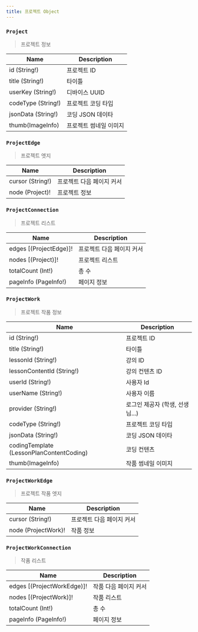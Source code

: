 ```yaml
---
title: 프로젝트 Object
---
```



### `Project`
> 프로젝트 정보

| Name | Description |
| -------- | -------- | 
| id (String!)  | 프로젝트 ID  | 
| title (String!) | 타이틀
| userKey (String!) | 디바이스 UUID
| codeType (String!) | 프로젝트 코딩 타입
| jsonData (String!) | 코딩 JSON 데이타
| thumb(<Link to="/object/imageInfo/#ImageInfo">ImageInfo</Link>) | 프로젝트 썸네일 이미지


### `ProjectEdge`
> 프로젝트 엣지

| Name | Description |
| -------- | -------- | 
| cursor (String!)  | 프로젝트 다음 페이지 커서  | 
| node (<Link to="/object/project/#Project">Project</Link>)! | 프로젝트 정보

### `ProjectConnection`
> 프로젝트 리스트

| Name | Description |
| -------- | -------- | 
| edges [(<Link to="/object/project/#ProjectEdge">ProjectEdge</Link>)]!  | 프로젝트 다음 페이지 커서  | 
| nodes [(<Link to="/object/project/#Project">Project</Link>)]! | 프로젝트 리스트 
| totalCount (Int!) | 총 수 
| pageInfo  (<Link to="/object/pageInfo/#PageInfo">PageInfo!</Link>) | 페이지 정보

### `ProjectWork`
> 프로젝트 작품 정보

| Name | Description |
| -------- | -------- | 
| id (String!)  | 프로젝트 ID  | 
| title (String!) | 타이틀
| lessonId (String!) | 강의 ID 
| lessonContentId (String!) | 강의 컨텐츠 ID
| userId (String!) |  사용자 Id
| userName (String!) | 사용자 이름 
| provider (String!) | 로그인 제공자 (학생, 선생님...)
| codeType (String!) | 프로젝트 코딩 타입
| jsonData (String!) | 코딩 JSON 데이타
| codingTemplate (<Link to="/object/lesson/#LessonPlanContentCoding">LessonPlanContentCoding</Link>)  | 코딩 컨텐츠
| thumb(<Link to="/object/imageInfo/#ImageInfo">ImageInfo</Link>) | 작품 썸네일 이미지


### `ProjectWorkEdge`
> 프로젝트 작품 엣지

| Name | Description |
| -------- | -------- | 
| cursor (String!)  | 프로젝트 다음 페이지 커서  | 
| node (<Link to="/object/project/#ProjectWork">ProjectWork</Link>)! | 작품  정보

### `ProjectWorkConnection`
> 작품 리스트

| Name | Description |
| -------- | -------- | 
| edges [(<Link to="/object/project/#ProjectWorkEdge">ProjectWorkEdge</Link>)]!  | 작품 다음 페이지 커서  | 
| nodes [(<Link to="/object/project/#ProjectWork">ProjectWork</Link>)]! | 작품 리스트 
| totalCount (Int!) | 총 수 
| pageInfo  (<Link to="/object/pageInfo/#PageInfo">PageInfo!</Link>) | 페이지 정보
